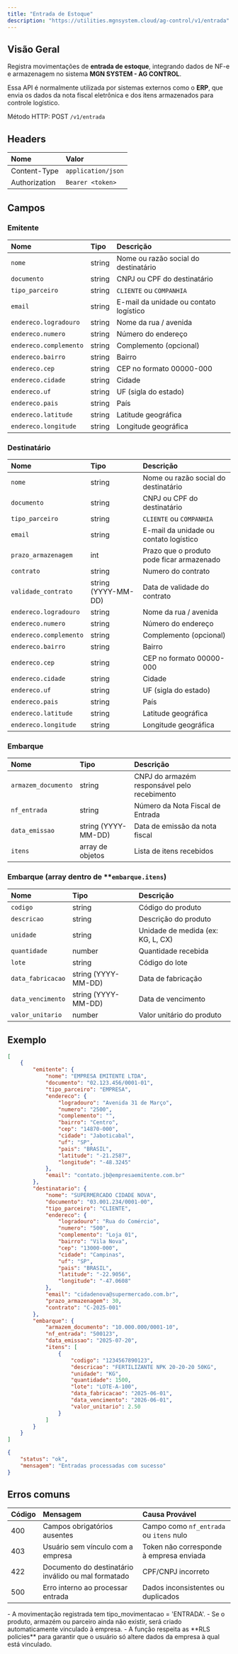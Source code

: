 ```yaml
---
title: "Entrada de Estoque"
description: "https://utilities.mgnsystem.cloud/ag-control/v1/entrada"
---
```


## **Visão Geral**

Registra movimentações de **entrada de estoque**, integrando dados de NF-e e armazenagem no sistema **MGN SYSTEM - AG CONTROL**.

Essa API é normalmente utilizada por sistemas externos como o **ERP**, que envia os dados da nota fiscal eletrônica e dos itens armazenados para controle logístico.

Método HTTP: POST `/v1/entrada`

## Headers

| Nome          | Valor              |
| :------------ | :----------------- |
| Content-Type  | `application/json` |
| Authorization | `Bearer <token>`   |

## Campos

### Emitente

| **Nome**               | **Tipo** | **Descrição**                          |
| :--------------------- | :------- | :------------------------------------- |
| `nome`                 | string   | Nome ou razão social do destinatário   |
| `documento`            | string   | CNPJ ou CPF do destinatário            |
| `tipo_parceiro`        | string   | `CLIENTE` ou `COMPANHIA`               |
| `email`                | string   | E-mail da unidade ou contato logístico |
| `endereco.logradouro`  | string   | Nome da rua / avenida                  |
| `endereco.numero`      | string   | Número do endereço                     |
| `endereco.complemento` | string   | Complemento (opcional)                 |
| `endereco.bairro`      | string   | Bairro                                 |
| `endereco.cep`         | string   | CEP no formato 00000-000               |
| `endereco.cidade`      | string   | Cidade                                 |
| `endereco.uf`          | string   | UF (sigla do estado)                   |
| `endereco.pais`        | string   | País                                   |
| `endereco.latitude`    | string   | Latitude geográfica                    |
| `endereco.longitude`   | string   | Longitude geográfica                   |

### Destinatário

| **Nome**               | **Tipo**            | **Descrição**                             |
| :--------------------- | :------------------ | :---------------------------------------- |
| `nome`                 | string              | Nome ou razão social do destinatário      |
| `documento`            | string              | CNPJ ou CPF do destinatário               |
| `tipo_parceiro`        | string              | `CLIENTE` ou `COMPANHIA`                  |
| `email`                | string              | E-mail da unidade ou contato logístico    |
| `prazo_armazenagem`    | int                 | Prazo que o produto pode ficar armazenado |
| `contrato`             | string              | Numero do contrato                        |
| `validade_contrato`    | string (YYYY-MM-DD) | Data de validade do contrato              |
| `endereco.logradouro`  | string              | Nome da rua / avenida                     |
| `endereco.numero`      | string              | Número do endereço                        |
| `endereco.complemento` | string              | Complemento (opcional)                    |
| `endereco.bairro`      | string              | Bairro                                    |
| `endereco.cep`         | string              | CEP no formato 00000-000                  |
| `endereco.cidade`      | string              | Cidade                                    |
| `endereco.uf`          | string              | UF (sigla do estado)                      |
| `endereco.pais`        | string              | País                                      |
| `endereco.latitude`    | string              | Latitude geográfica                       |
| `endereco.longitude`   | string              | Longitude geográfica                      |

### Embarque

| **Nome**            | **Tipo**            | **Descrição**                                |
| :------------------ | :------------------ | :------------------------------------------- |
| `armazem_documento` | string              | CNPJ do armazém responsável pelo recebimento |
| `nf_entrada`        | string              | Número da Nota Fiscal de Entrada             |
| `data_emissao`      | string (YYYY-MM-DD) | Data de emissão da nota fiscal               |
| `itens`             | array de objetos    | Lista de itens recebidos                     |

### Embarque (array dentro de \*\*`embarque.itens`)

| Nome              | Tipo                | Descrição                         |
| :---------------- | :------------------ | :-------------------------------- |
| `codigo`          | string              | Código do produto                 |
| `descricao`       | string              | Descrição do produto              |
| `unidade`         | string              | Unidade de medida (ex: KG, L, CX) |
| `quantidade`      | number              | Quantidade recebida               |
| `lote`            | string              | Código do lote                    |
| `data_fabricacao` | string (YYYY-MM-DD) | Data de fabricação                |
| `data_vencimento` | string (YYYY-MM-DD) | Data de vencimento                |
| `valor_unitario`  | number              | Valor unitário do produto         |

## **Exemplo**

<RequestExample>

```json body
[
	{
		"emitente": {
			"nome": "EMPRESA EMITENTE LTDA",
			"documento": "02.123.456/0001-01",
			"tipo_parceiro": "EMPRESA",
			"endereco": {
				"logradouro": "Avenida 31 de Março",
				"numero": "2500",
				"complemento": "",
				"bairro": "Centro",
				"cep": "14870-000",
				"cidade": "Jaboticabal",
				"uf": "SP",
				"pais": "BRASIL",
				"latitude": "-21.2587",
				"longitude": "-48.3245"
			},
			"email": "contato.jb@empresaemitente.com.br"
		},
		"destinatario": {
			"nome": "SUPERMERCADO CIDADE NOVA",
			"documento": "03.001.234/0001-00",
			"tipo_parceiro": "CLIENTE",
			"endereco": {
				"logradouro": "Rua do Comércio",
				"numero": "500",
				"complemento": "Loja 01",
				"bairro": "Vila Nova",
				"cep": "13000-000",
				"cidade": "Campinas",
				"uf": "SP",
				"pais": "BRASIL",
				"latitude": "-22.9056",
				"longitude": "-47.0608"
			},
			"email": "cidadenova@supermercado.com.br",
			"prazo_armazenagem": 30,
			"contrato": "C-2025-001"
		},
		"embarque": {
			"armazem_documento": "10.000.000/0001-10",
			"nf_entrada": "500123",
			"data_emissao": "2025-07-20",
			"itens": [
				{
					"codigo": "1234567890123",
					"descricao": "FERTILIZANTE NPK 20-20-20 50KG",
					"unidade": "KG",
					"quantidade": 1500,
					"lote": "LOTE-A-100",
					"data_fabricacao": "2025-06-01",
					"data_vencimento": "2026-06-01",
					"valor_unitario": 2.50
				}
			]
		}
	}
]
```

</RequestExample>

<ResponseExample>

```json 200
{
	"status": "ok",
	"mensagem": "Entradas processadas com sucesso"
}
```

</ResponseExample>

## Erros comuns

| **Código** | **Mensagem**                                        | **Causa Provável**                      |
| :--------- | :-------------------------------------------------- | :-------------------------------------- |
| 400        | Campos obrigatórios ausentes                        | Campo como `nf_entrada` ou `itens` nulo |
| 403        | Usuário sem vínculo com a empresa                   | Token não corresponde à empresa enviada |
| 422        | Documento do destinatário inválido ou mal formatado | CPF/CNPJ incorreto                      |
| 500        | Erro interno ao processar entrada                   | Dados inconsistentes ou duplicados      |

<Note>
  - A movimentação registrada tem tipo_movimentacao = 'ENTRADA'.
  - Se o produto, armazém ou parceiro ainda não existir, será criado automaticamente vinculado à empresa.
  - A função respeita as **RLS policies** para garantir que o usuário só altere dados da empresa à qual está vinculado.
</Note>